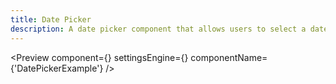 ```yaml
---
title: Date Picker
description: A date picker component that allows users to select a date from a calendar.
---
```


<Preview
  component={<DatePickerExample />}
  settingsEngine={<DatePickerSettingsEngine />}
  componentName={'DatePickerExample'}
/>
